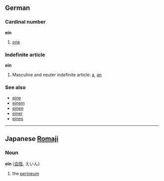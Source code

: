 ==German==
===Cardinal number===
'''ein'''

# [[one]]

===Indefinite article===
'''ein'''

# Masculine and neuter indefinite article: [[a]], [[an]]

===See also===
*[[eine]]
*[[einem]]
*[[einen]]
*[[einer]]
*[[eines]]

----

==Japanese [[Romaji]]==
===Noun===
'''ein''' ([[会陰]], えいん)

# the [[perineum]]